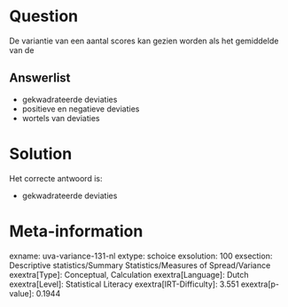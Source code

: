 Question
========

De variantie van een aantal scores kan gezien worden als het gemiddelde
van de


Answerlist
----------

* gekwadrateerde deviaties
* positieve en negatieve deviaties
* wortels van deviaties

Solution
========

Het correcte antwoord is: 

* gekwadrateerde deviaties

Meta-information
================
exname: uva-variance-131-nl
extype: schoice
exsolution: 100
exsection: Descriptive statistics/Summary Statistics/Measures of Spread/Variance
exextra[Type]: Conceptual, Calculation
exextra[Language]: Dutch
exextra[Level]: Statistical Literacy
exextra[IRT-Difficulty]: 3.551
exextra[p-value]: 0.1944
